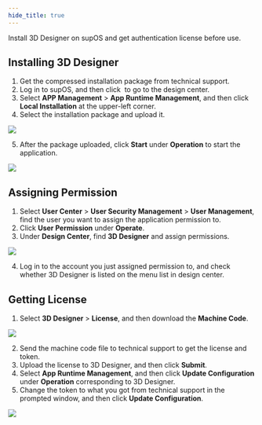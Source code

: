```yaml
---
hide_title: true
---
```


Install 3D Designer on supOS and get authentication license before use.
## Installing 3D Designer
1. Get the compressed installation package from technical support.
2. Log in to supOS, and then click <img src="https://wordpressfreezonex.oss-accelerate.aliyuncs.com/factoryModeling/7.png" alt="" /> to go to the design center.
3. Select **APP Management** > **App Runtime Management**, and then click **Local Installation** at the upper-left corner.
4. Select the installation package and upload it.

<img src="https://wordpressfreezonex.oss-accelerate.aliyuncs.com/3dDesigner/3.png"/>

5. After the package uploaded, click **Start** under **Operation** to start the application.

<img src="https://wordpressfreezonex.oss-accelerate.aliyuncs.com/3dDesigner/1.png"/>

## Assigning Permission
1. Select **User Center** > **User Security Management** > **User Management**, find the user you want to assign the application permission to.
2. Click **User Permission** under **Operate**.
3. Under **Design Center**, find **3D Designer** and assign permissions.

<img src="https://wordpressfreezonex.oss-accelerate.aliyuncs.com/3dDesigner/2.png"/>

4. Log in to the account you just assigned permission to, and check whether 3D Designer is listed on the menu list in design center.

## Getting License

1. Select **3D Designer** > **License**, and then download the **Machine Code**.

<img src="https://wordpressfreezonex.oss-accelerate.aliyuncs.com/3dDesigner/4.png"/>

2. Send the machine code file to technical support to get the license and token.
3. Upload the license to 3D Designer, and then click **Submit**.
4. Select **App Runtime Management**, and then click **Update Configuration** under **Operation** corresponding to 3D Designer.
5. Change the token to what you got from technical support in the prompted window, and then click **Update Configuration**.

<img src="https://wordpressfreezonex.oss-accelerate.aliyuncs.com/3dDesigner/5.png"/>
